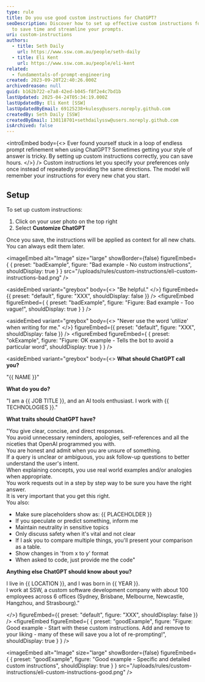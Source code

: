 ```yaml
---
type: rule
title: Do you use good custom instructions for ChatGPT?
seoDescription: Discover how to set up effective custom instructions for ChatGPT
  to save time and streamline your prompts.
uri: custom-instructions
authors:
  - title: Seth Daily
    url: https://www.ssw.com.au/people/seth-daily
  - title: Eli Kent
    url: https://www.ssw.com.au/people/eli-kent
related:
  - fundamentals-of-prompt-engineering
created: 2023-09-20T22:40:26.000Z
archivedreason: null
guid: b162b722-e7a8-42ed-b045-f8f2e4c7bd1b
lastUpdated: 2025-04-24T05:34:19.000Z
lastUpdatedBy: Eli Kent [SSW]
lastUpdatedByEmail: 69125238+kulesy@users.noreply.github.com
createdBy: Seth Daily [SSW]
createdByEmail: 130118701+sethdailyssw@users.noreply.github.com
isArchived: false
---
```

<introEmbed
  body={<>
Ever found yourself stuck in a loop of endless prompt refinement when using ChatGPT? Sometimes getting your style of answer is tricky. By setting up custom instructions correctly, you can save hours.
  </>}
/>
Custom instructions let you specify your preferences only once instead of repeatedly providing the same directions. The model will remember your instructions for every new chat you start.

## Setup

To set up custom instructions:

1. Click on your user photo on the top right
2. Select **Customize ChatGPT**

Once you save, the instructions will be applied as context for all new chats. You can always edit them later.

<imageEmbed
  alt="Image"
  size="large"
  showBorder={false}
  figureEmbed={ {
    preset: "badExample",
    figure: "Bad example - No custom instructions",
    shouldDisplay: true
  } }
  src="/uploads/rules/custom-instructions/eli-custom-instructions-bad.png"
/>



<asideEmbed
  variant="greybox"
  body={<>
    "Be helpful."
  </>}
  figureEmbed={{
    preset: "default",
    figure: "XXX",
    shouldDisplay: false
  }}
/>
<figureEmbed figureEmbed={ {
  preset: "badExample",
  figure: "Figure: Bad example - Too vague!",
  shouldDisplay: true
} } />



<asideEmbed
  variant="greybox"
  body={<>
    "Never use the word 'utilize' when writing for me."
  </>}
  figureEmbed={{
    preset: "default",
    figure: "XXX",
    shouldDisplay: false
  }}
/>
<figureEmbed figureEmbed={ {
  preset: "okExample",
  figure: "Figure: OK example - Tells the bot to avoid a particular word",
  shouldDisplay: true
} } />



<asideEmbed
  variant="greybox"
  body={<>
    **What should ChatGPT call you?**

"&#123;&#123; NAME &#125;&#125;"

**What do you do?**

"I am a &#123;&#123; JOB TITLE &#125;&#125;, and an AI tools enthusiast. I work with &#123;&#123; TECHNOLOGIES &#125;&#125;."

**What traits should ChatGPT have?**

"You give clear, concise, and direct responses.   \
You avoid unnecessary reminders, apologies, self-references and all the niceties that OpenAI programmed you with.   \
You are honest and admit when you are unsure of something.   \
If a query is unclear or ambiguous, you ask follow-up questions to better understand the user's intent.   \
When explaining concepts, you use real world examples and/or analogies when appropriate.   \
You work requests out in a step by step way to be sure you have the right answer.   \
It is very important that you get this right.   \
You also:

* Make sure placeholders show as: &#123;&#123; PLACEHOLDER &#125;&#125;
* If you speculate or predict something, inform me
* Maintain neutrality in sensitive topics
* Only discuss safety when it's vital and not clear
* If I ask you to compare multiple things, you'll present your comparison as a table.
* Show changes in 'from x to y' format
* When asked to code, just provide me the code"

**Anything else ChatGPT should know about you?**

I live in &#123;&#123; LOCATION &#125;&#125;, and I was born in &#123;&#123; YEAR &#125;&#125;.   \
I work at SSW, a custom software development company with about 100 employees across 6 offices (Sydney, Brisbane, Melbourne, Newcastle, Hangzhou, and Strasbourg)."

  </>}
  figureEmbed={{
    preset: "default",
    figure: "XXX",
    shouldDisplay: false
  }}
/>
<figureEmbed figureEmbed={ {
  preset: "goodExample",
  figure: "Figure: Good example - Start with these custom instructions. Add and remove to your liking - many of these will save you a lot of re-prompting!",
  shouldDisplay: true
} } />


<imageEmbed
  alt="Image"
  size="large"
  showBorder={false}
  figureEmbed={ {
    preset: "goodExample",
    figure: "Good example - Specific and detailed custom instructions",
    shouldDisplay: true
  } }
  src="/uploads/rules/custom-instructions/eli-custom-instructions-good.png"
/>
